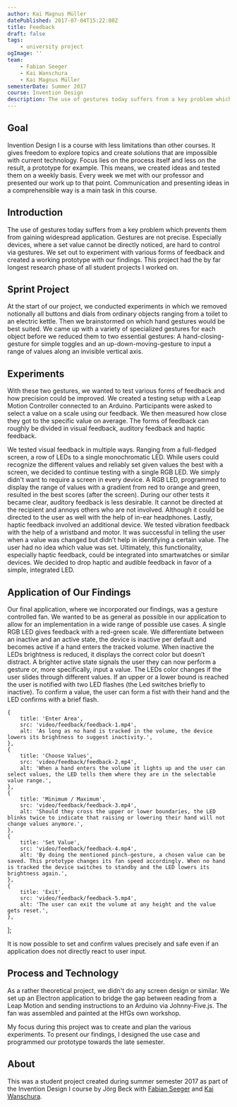 ```yaml
---
author: Kai Magnus Müller
datePublished: 2017-07-04T15:22:00Z
title: Feedback
draft: false
tags:
    - university project
ogImage: ''
team:
    - Fabian Seeger
    - Kai Wanschura
    - Kai Magnus Müller
semesterDate: Summer 2017
course: Invention Design
description: The use of gestures today suffers from a key problem which prevents them from gaining widespread application. Gestures are not precise. We set out to experiment with various forms of feedback and created a working prototype with our findings.
---
```



<Figure
    alt="The use of gestures today suffers from a key problem which prevents them from gaining widespread application. Gestures are not precise. We set out to experiment with various forms of feedback and created a working prototype with our findings."
    src="/video/feedback/feedback-4.mp4"
    type="video"
    aspectRatio="16/9"></Figure>

## Goal

Invention Design I is a course with less limitations than other courses. It gives freedom to explore topics and create solutions that are impossible with current technology. Focus lies on the process itself and less on the result, a prototype for example. This means, we created ideas and tested them on a weekly basis. Every week we met with our professor and presented our work up to that point. Communication and presenting ideas in a comprehensible way is a main task in this course.

## Introduction

The use of gestures today suffers from a key problem which prevents them from gaining widespread application. Gestures are not precise. Especially devices, where a set value cannot be directly noticed, are hard to control via gestures. We set out to experiment with various forms of feedback and created a working prototype with our findings. This project had the by far longest research phase of all student projects I worked on.

## Sprint Project

At the start of our project, we conducted experiments in which we removed notionally all buttons and dials from ordinary objects ranging from a toilet to an electric kettle. Then we brainstormed on which hand gestures would be best suited. We came up with a variety of specialized gestures for each object before we reduced them to two essential gestures: A hand-closing-gesture for simple toggles and an up-down-moving-gesture to input a range of values along an invisible vertical axis.

<Figure
    alt="During our sprint project we decided on a hand-closing-gesture for simple toggles and an up-down-moving-gesture to input a range of values."
    src="/video/feedback/feedback-sprint-gestures.mp4"
    type="video"
    aspectRatio="16/9"></Figure>

## Experiments

With these two gestures, we wanted to test various forms of feedback and how precision could be improved. We created a testing setup with a Leap Motion Controller connected to an Arduino. Participants were asked to select a value on a scale using our feedback. We then measured how close they got to the specific value on average. The forms of feedback can roughly be divided in visual feedback, auditory feedback and haptic feedback.

We tested visual feedback in multiple ways. Ranging from a full-fledged screen, a row of LEDs to a single monochromatic LED. While users could recognize the different values and reliably set given values the best with a screen, we decided to continue testing with a single RGB LED. We simply didn't want to require a screen in every device. A RGB LED, programmed to display the range of values with a gradient from red to orange and green, resulted in the best scores (after the screen). During our other tests it became clear, auditory feedback is less desirable. It cannot be directed at the recipient and annoys others who are not involved. Although it could be directed to the user as well with the help of in-ear headphones. Lastly, haptic feedback involved an additional device. We tested vibration feedback with the help of a wristband and motor. It was successful in telling the user when a value was changed but didn’t help in identifying a certain value. The user had no idea which value was set. Ultimately, this functionality, especially haptic feedback, could be integrated into smartwatches or similar devices. We decided to drop haptic and audible feedback in favor of a simple, integrated LED.

<Figure
    alt="One of our early experiments consisted of a single LED to give feedback."
    src="https://res.cloudinary.com/dm3a0qioc/image/upload/v1678141346/feedback-test_km8qgr.jpg"
    width="1932"
    height="979"></Figure>

## Application of Our Findings

Our final application, where we incorporated our findings, was a gesture controlled fan. We wanted to be as general as possible in our application to allow for an implementation in a wide range of possible use cases. A single RGB LED gives feedback with a red-green scale. We differentiate between an inactive and an active state, the device is inactive per default and becomes active if a hand enters the tracked volume. When inactive the LEDs brightness is reduced, it displays the correct color but doesn’t distract. A brighter active state signals the user they can now perform a gesture or, more specifically, input a value. The LEDs color changes if the user slides through different values. If an upper or a lower bound is reached the user is notified with two LED flashes (the Led switches briefly to inactive). To confirm a value, the user can form a fist with their hand and the LED confirms with a brief flash.

    {
        title: 'Enter Area',
        src: 'video/feedback/feedback-1.mp4',
        alt: 'As long as no hand is tracked in the volume, the device lowers its brightness to suggest inactivity.',
    },
    {
        title: 'Choose Values',
        src: 'video/feedback/feedback-2.mp4',
        alt: 'When a hand enters the volume it lights up and the user can select values, the LED tells them where they are in the selectable value range.',
    },
    {
        title: 'Minimum / Maximum',
        src: 'video/feedback/feedback-3.mp4',
        alt: 'Should they cross the upper or lower boundaries, the LED blinks twice to indicate that raising or lowering their hand will not change values anymore.',
    },
    {
        title: 'Set Value',
        src: 'video/feedback/feedback-4.mp4',
        alt: 'By doing the mentioned pinch-gesture, a chosen value can be saved. This prototype changes its fan speed accordingly. When no hand is tracked the device switches to standby and the LED lowers its brightness again.',
    },
    {
        title: 'Exit',
        src: 'video/feedback/feedback-5.mp4',
        alt: 'The user can exit the volume at any height and the value gets reset.',
    },
];

<UseCase client:visible srcSet={_srcSet2} aspectRatio="16/9"></UseCase>

It is now possible to set and confirm values precisely and safe even if an application does not directly react to user input.

## Process and Technology

As a rather theoretical project, we didn't do any screen design or similar. We set up an Electron application to bridge the gap between reading from a Leap Motion and sending instructions to an Arduino via Johnny-Five.js. The fan was assembled and painted at the HfGs own workshop.

My focus during this project was to create and plan the various experiments. To present our findings, I designed the use case and programmed our prototype towards the late semester.

## About

This was a student project created during summer semester 2017 as part of the Invention Design I course by Jörg Beck with [Fabian Seeger](http://www.fabianseeger.com) and [Kai Wanschura](http://www.kaiwanschura.de).
